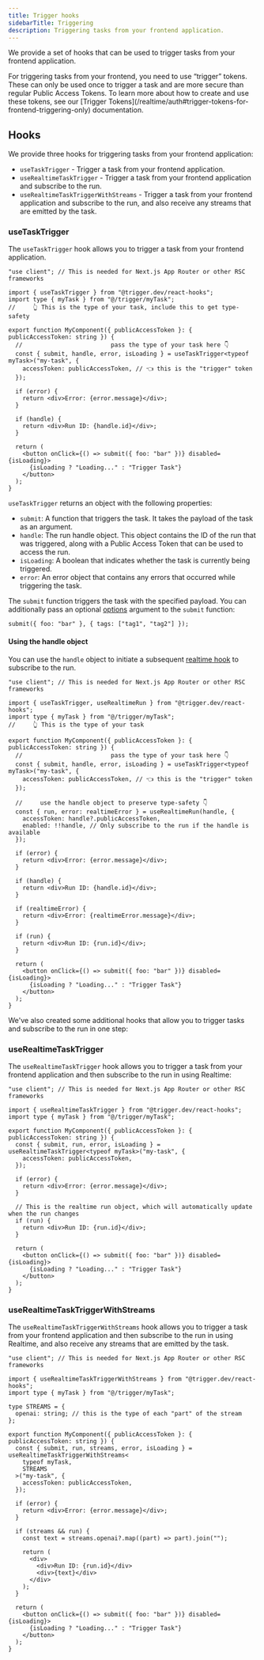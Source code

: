 ```yaml
---
title: Trigger hooks
sidebarTitle: Triggering
description: Triggering tasks from your frontend application.
---
```


We provide a set of hooks that can be used to trigger tasks from your frontend application.

<Note>
  For triggering tasks from your frontend, you need to use “trigger” tokens. These can only be used
  once to trigger a task and are more secure than regular Public Access Tokens. To learn more about
  how to create and use these tokens, see our [Trigger
  Tokens](/realtime/auth#trigger-tokens-for-frontend-triggering-only) documentation.
</Note>

## Hooks

We provide three hooks for triggering tasks from your frontend application:

- `useTaskTrigger` - Trigger a task from your frontend application.
- `useRealtimeTaskTrigger` - Trigger a task from your frontend application and subscribe to the run.
- `useRealtimeTaskTriggerWithStreams` - Trigger a task from your frontend application and subscribe to the run, and also receive any streams that are emitted by the task.

### useTaskTrigger

The `useTaskTrigger` hook allows you to trigger a task from your frontend application.

```tsx
"use client"; // This is needed for Next.js App Router or other RSC frameworks

import { useTaskTrigger } from "@trigger.dev/react-hooks";
import type { myTask } from "@/trigger/myTask";
//     👆 This is the type of your task, include this to get type-safety

export function MyComponent({ publicAccessToken }: { publicAccessToken: string }) {
  //                         pass the type of your task here 👇
  const { submit, handle, error, isLoading } = useTaskTrigger<typeof myTask>("my-task", {
    accessToken: publicAccessToken, // 👈 this is the "trigger" token
  });

  if (error) {
    return <div>Error: {error.message}</div>;
  }

  if (handle) {
    return <div>Run ID: {handle.id}</div>;
  }

  return (
    <button onClick={() => submit({ foo: "bar" })} disabled={isLoading}>
      {isLoading ? "Loading..." : "Trigger Task"}
    </button>
  );
}
```

`useTaskTrigger` returns an object with the following properties:

- `submit`: A function that triggers the task. It takes the payload of the task as an argument.
- `handle`: The run handle object. This object contains the ID of the run that was triggered, along with a Public Access Token that can be used to access the run.
- `isLoading`: A boolean that indicates whether the task is currently being triggered.
- `error`: An error object that contains any errors that occurred while triggering the task.

The `submit` function triggers the task with the specified payload. You can additionally pass an optional [options](/triggering#options) argument to the `submit` function:

```tsx
submit({ foo: "bar" }, { tags: ["tag1", "tag2"] });
```

#### Using the handle object

You can use the `handle` object to initiate a subsequent [realtime hook](/realtime/react-hooks/subscribe#userealtimerun) to subscribe to the run.

```tsx
"use client"; // This is needed for Next.js App Router or other RSC frameworks

import { useTaskTrigger, useRealtimeRun } from "@trigger.dev/react-hooks";
import type { myTask } from "@/trigger/myTask";
//     👆 This is the type of your task

export function MyComponent({ publicAccessToken }: { publicAccessToken: string }) {
  //                         pass the type of your task here 👇
  const { submit, handle, error, isLoading } = useTaskTrigger<typeof myTask>("my-task", {
    accessToken: publicAccessToken, // 👈 this is the "trigger" token
  });

  //     use the handle object to preserve type-safety 👇
  const { run, error: realtimeError } = useRealtimeRun(handle, {
    accessToken: handle?.publicAccessToken,
    enabled: !!handle, // Only subscribe to the run if the handle is available
  });

  if (error) {
    return <div>Error: {error.message}</div>;
  }

  if (handle) {
    return <div>Run ID: {handle.id}</div>;
  }

  if (realtimeError) {
    return <div>Error: {realtimeError.message}</div>;
  }

  if (run) {
    return <div>Run ID: {run.id}</div>;
  }

  return (
    <button onClick={() => submit({ foo: "bar" })} disabled={isLoading}>
      {isLoading ? "Loading..." : "Trigger Task"}
    </button>
  );
}
```

We've also created some additional hooks that allow you to trigger tasks and subscribe to the run in one step:

### useRealtimeTaskTrigger

The `useRealtimeTaskTrigger` hook allows you to trigger a task from your frontend application and then subscribe to the run in using Realtime:

```tsx
"use client"; // This is needed for Next.js App Router or other RSC frameworks

import { useRealtimeTaskTrigger } from "@trigger.dev/react-hooks";
import type { myTask } from "@/trigger/myTask";

export function MyComponent({ publicAccessToken }: { publicAccessToken: string }) {
  const { submit, run, error, isLoading } = useRealtimeTaskTrigger<typeof myTask>("my-task", {
    accessToken: publicAccessToken,
  });

  if (error) {
    return <div>Error: {error.message}</div>;
  }

  // This is the realtime run object, which will automatically update when the run changes
  if (run) {
    return <div>Run ID: {run.id}</div>;
  }

  return (
    <button onClick={() => submit({ foo: "bar" })} disabled={isLoading}>
      {isLoading ? "Loading..." : "Trigger Task"}
    </button>
  );
}
```

### useRealtimeTaskTriggerWithStreams

The `useRealtimeTaskTriggerWithStreams` hook allows you to trigger a task from your frontend application and then subscribe to the run in using Realtime, and also receive any streams that are emitted by the task.

```tsx
"use client"; // This is needed for Next.js App Router or other RSC frameworks

import { useRealtimeTaskTriggerWithStreams } from "@trigger.dev/react-hooks";
import type { myTask } from "@/trigger/myTask";

type STREAMS = {
  openai: string; // this is the type of each "part" of the stream
};

export function MyComponent({ publicAccessToken }: { publicAccessToken: string }) {
  const { submit, run, streams, error, isLoading } = useRealtimeTaskTriggerWithStreams<
    typeof myTask,
    STREAMS
  >("my-task", {
    accessToken: publicAccessToken,
  });

  if (error) {
    return <div>Error: {error.message}</div>;
  }

  if (streams && run) {
    const text = streams.openai?.map((part) => part).join("");

    return (
      <div>
        <div>Run ID: {run.id}</div>
        <div>{text}</div>
      </div>
    );
  }

  return (
    <button onClick={() => submit({ foo: "bar" })} disabled={isLoading}>
      {isLoading ? "Loading..." : "Trigger Task"}
    </button>
  );
}
```
